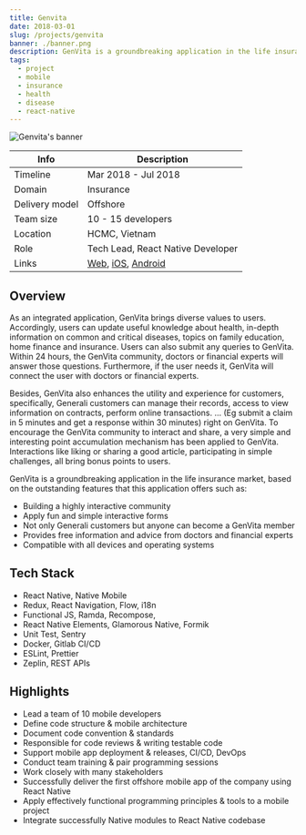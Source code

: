 ```yaml
---
title: Genvita
date: 2018-03-01
slug: /projects/genvita
banner: ./banner.png
description: GenVita is a groundbreaking application in the life insurance market. Users can update useful knowledge about health, in-depth information on common and critical diseases, topics on family education, home finance and insurance.
tags:
  - project
  - mobile
  - insurance
  - health
  - disease
  - react-native
---
```


![Genvita's banner](./banner.png)

| Info           | Description                                                                                                                                                                      |
| -------------- | -------------------------------------------------------------------------------------------------------------------------------------------------------------------------------- |
| Timeline       | Mar 2018 - Jul 2018                                                                                                                                                              |
| Domain         | Insurance                                                                                                                                                                        |
| Delivery model | Offshore                                                                                                                                                                         |
| Team size      | 10 - 15 developers                                                                                                                                                               |
| Location       | HCMC, Vietnam                                                                                                                                                                    |
| Role           | Tech Lead, React Native Developer                                                                                                                                                |
| Links          | [Web](https://genvita.vn/), [iOS](https://apps.apple.com/us/app/genvita/id1395692603), [Android](https://play.google.com/store/apps/details?id=com.generali.genvita&hl=en&gl=US) |

## Overview

As an integrated application, GenVita brings diverse values to users. Accordingly, users can update useful knowledge about health, in-depth information on common and critical diseases, topics on family education, home finance and insurance. Users can also submit any queries to GenVita. Within 24 hours, the GenVita community, doctors or financial experts will answer those questions. Furthermore, if the user needs it, GenVita will connect the user with doctors or financial experts.

Besides, GenVita also enhances the utility and experience for customers, specifically, Generali customers can manage their records, access to view information on contracts, perform online transactions. … (Eg submit a claim in 5 minutes and get a response within 30 minutes) right on GenVita. To encourage the GenVita community to interact and share, a very simple and interesting point accumulation mechanism has been applied to GenVita. Interactions like liking or sharing a good article, participating in simple challenges, all bring bonus points to users.

GenVita is a groundbreaking application in the life insurance market, based on the outstanding features that this application offers such as:

- Building a highly interactive community
- Apply fun and simple interactive forms
- Not only Generali customers but anyone can become a GenVita member
- Provides free information and advice from doctors and financial experts
- Compatible with all devices and operating systems

## Tech Stack

- React Native, Native Mobile
- Redux, React Navigation, Flow, i18n
- Functional JS, Ramda, Recompose,
- React Native Elements, Glamorous Native, Formik
- Unit Test, Sentry
- Docker, Gitlab CI/CD
- ESLint, Prettier
- Zeplin, REST APIs

## Highlights

- Lead a team of 10 mobile developers
- Define code structure & mobile architecture
- Document code convention & standards
- Responsible for code reviews & writing testable code
- Support mobile app deployment & releases, CI/CD, DevOps
- Conduct team training & pair programming sessions
- Work closely with many stakeholders
- Successfully deliver the first offshore mobile app of the company using React Native
- Apply effectively functional programming principles & tools to a mobile project
- Integrate successfully Native modules to React Native codebase
